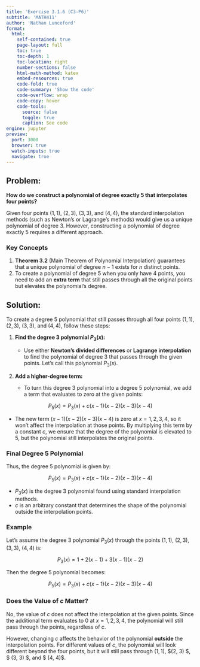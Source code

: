 ```yaml
---
title: 'Exercise 3.1.6 (C3-P6)'
subtitle: 'MATH411'
author: 'Nathan Lunceford'
format:
  html:
    self-contained: true
    page-layout: full
    toc: true
    toc-depth: 1
    toc-location: right
    number-sections: false
    html-math-method: katex
    embed-resources: true
    code-fold: true
    code-summary: 'Show the code'
    code-overflow: wrap
    code-copy: hover
    code-tools:
      source: false
      toggle: true
      caption: See code
engine: jupyter
preview:
  port: 3000
  browser: true
  watch-inputs: true
  navigate: true
---
```


## **Problem:**

**How do we construct a polynomial of degree exactly 5 that interpolates four points?**

Given four points $(1, 1)$, $(2, 3)$, $(3, 3)$, and $(4, 4)$, the standard interpolation methods (such as Newton’s or Lagrange’s methods) would give us a unique polynomial of degree 3. However, constructing a polynomial of degree exactly 5 requires a different approach.

### **Key Concepts**

1. **Theorem 3.2** (Main Theorem of Polynomial Interpolation) guarantees that a unique polynomial of degree $n-1$ exists for $n$ distinct points.
2. To create a polynomial of degree 5 when you only have 4 points, you need to add an **extra term** that still passes through all the original points but elevates the polynomial’s degree.

## **Solution:**

To create a degree 5 polynomial that still passes through all four points $(1, 1)$, $(2, 3)$, $(3, 3)$, and $(4, 4)$, follow these steps:

1. **Find the degree 3 polynomial $P_3(x)$:**

   - Use either **Newton’s divided differences** or **Lagrange interpolation** to find the polynomial of degree 3 that passes through the given points. Let’s call this polynomial $P_3(x)$.

2. **Add a higher-degree term:**
   - To turn this degree 3 polynomial into a degree 5 polynomial, we add a term that evaluates to zero at the given points:

$$P_5(x) = P_3(x) + c(x - 1)(x - 2)(x - 3)(x - 4)$$

- The new term $(x - 1)(x - 2)(x - 3)(x - 4)$ is zero at $x = 1, 2, 3, 4$, so it won’t affect the interpolation at those points. By multiplying this term by a constant $c$, we ensure that the degree of the polynomial is elevated to 5, but the polynomial still interpolates the original points.

### **Final Degree 5 Polynomial**

Thus, the degree 5 polynomial is given by:

$$P_5(x) = P_3(x) + c(x - 1)(x - 2)(x - 3)(x - 4)$$

- $P_3(x)$ is the degree 3 polynomial found using standard interpolation methods.
- $c$ is an arbitrary constant that determines the shape of the polynomial outside the interpolation points.

### **Example**

Let’s assume the degree 3 polynomial $P_3(x)$ through the points $(1, 1)$, $(2, 3)$, $(3, 3)$, $(4, 4)$ is:

$$P_3(x) = 1 + 2(x - 1) + 3(x - 1)(x - 2)$$

Then the degree 5 polynomial becomes:

$$P_5(x) = P_3(x) + c(x - 1)(x - 2)(x - 3)(x - 4)$$

### **Does the Value of $c$ Matter?**

No, the value of $c$ does not affect the interpolation at the given points. Since the additional term evaluates to 0 at $x = 1, 2, 3, 4$, the polynomial will still pass through the points, regardless of $c$.

However, changing $c$ affects the behavior of the polynomial **outside** the interpolation points. For different values of $c$, the polynomial will look different beyond the four points, but it will still pass through $(1, 1)$, $(2, 3) $, $ (3, 3) $, and $ (4, 4)$.
